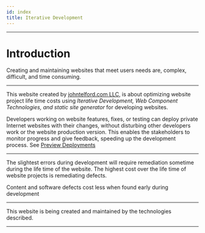```yaml
---
id: index
title: Iterative Development
---
```



<Version components={props.components} />

---

# Introduction

Creating and maintaining websites that meet users needs are, complex, difficult, and time consuming.

---

This website created by [johntelford.com LLC](company), is about optimizing website project life time costs using *Iterative Development, Web Component Technologies, and static site generator* for developing websites. 

Developers working on website features, fixes, or testing can deploy private Internet websites with their changes, without disturbing other developers work or the website production version. This enables the stakeholders to monitor progress and give feedback, speeding up the development process. See [Preview Deployments](deploy#preview)

---

The slightest errors during development will require remediation sometime during the life time of the website. The highest cost over the life time of website projects is remediating defects.

Content and software defects cost less when found early during development

---

This website is being created and maintained by the technologies described.

---
